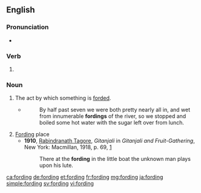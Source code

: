 ==English==

===Pronunciation===
* {{rhymes|ɔː(ɹ)dɪŋ|lang=en}}

===Verb===
{{head|en|present participle}}

# {{present participle of|ford|lang=en|nocat=1}}

===Noun===
{{en-noun}}

# The act by which something is [[ford]]ed.
#* {{w|Aldo Leopold}}
#*: By half past seven we were both pretty nearly all in, and wet from innumerable '''fordings''' of the river, so we stopped and boiled some hot water with the sugar left over from lunch.
# [[Ford]]ing place
#* '''1910''', [[w:Rabindranath Tagore|Rabindranath Tagore]], ''Gitanjali'' in ''Gitanjali and Fruit-Gathering'', New York: Macmillan, 1918, p. 69, [https://archive.org/details/gitanjaliandfru00yeatgoog]
#*: There at the '''fording''' in the little boat the unknown man plays upon his lute.

[[ca:fording]]
[[de:fording]]
[[et:fording]]
[[fr:fording]]
[[mg:fording]]
[[ja:fording]]
[[simple:fording]]
[[sv:fording]]
[[vi:fording]]